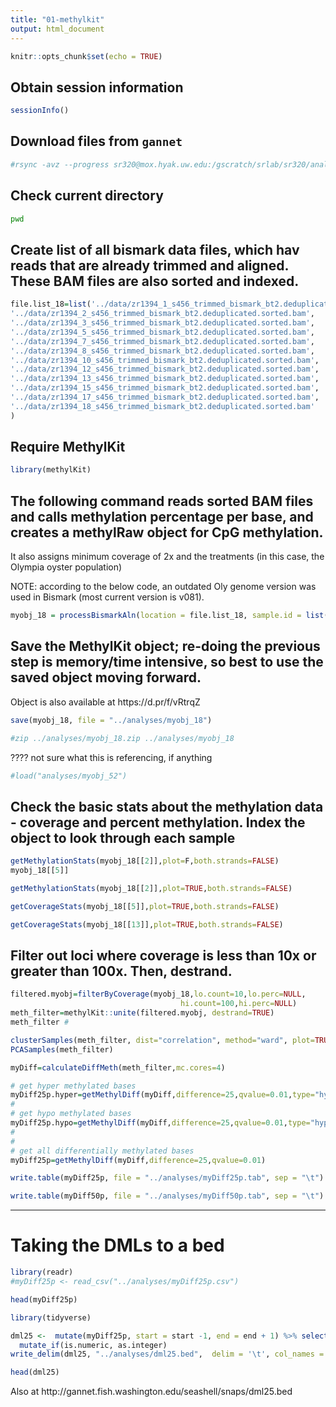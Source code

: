 ```yaml
---
title: "01-methylkit"
output: html_document
---
```


```r
knitr::opts_chunk$set(echo = TRUE)
```

## Obtain session information

```r
sessionInfo()
```

## Download files from `gannet`

```bash
#rsync -avz --progress sr320@mox.hyak.uw.edu:/gscratch/srlab/sr320/analyses/2019/0327/*bismark_bt2.deduplicated.sorted.bam ../analyses/
```

## Check current directory 

```bash
pwd
```

## Create list of all bismark data files, which hav reads that are already trimmed and aligned. These BAM files are also sorted and indexed. 

```r
file.list_18=list('../data/zr1394_1_s456_trimmed_bismark_bt2.deduplicated.sorted.bam',
'../data/zr1394_2_s456_trimmed_bismark_bt2.deduplicated.sorted.bam',
'../data/zr1394_3_s456_trimmed_bismark_bt2.deduplicated.sorted.bam',                            		   						 	'../data/zr1394_4_s456_trimmed_bismark_bt2.deduplicated.sorted.bam',
'../data/zr1394_5_s456_trimmed_bismark_bt2.deduplicated.sorted.bam',                              '../data/zr1394_6_s456_trimmed_bismark_bt2.deduplicated.sorted.bam',
'../data/zr1394_7_s456_trimmed_bismark_bt2.deduplicated.sorted.bam',
'../data/zr1394_8_s456_trimmed_bismark_bt2.deduplicated.sorted.bam',                            		   						 	'../data/zr1394_9_s456_trimmed_bismark_bt2.deduplicated.sorted.bam',
'../data/zr1394_10_s456_trimmed_bismark_bt2.deduplicated.sorted.bam',                              '../data/zr1394_11_s456_trimmed_bismark_bt2.deduplicated.sorted.bam',
'../data/zr1394_12_s456_trimmed_bismark_bt2.deduplicated.sorted.bam',
'../data/zr1394_13_s456_trimmed_bismark_bt2.deduplicated.sorted.bam',                            		   						 	'../data/zr1394_14_s456_trimmed_bismark_bt2.deduplicated.sorted.bam',
'../data/zr1394_15_s456_trimmed_bismark_bt2.deduplicated.sorted.bam',                              '../data/zr1394_16_s456_trimmed_bismark_bt2.deduplicated.sorted.bam',
'../data/zr1394_17_s456_trimmed_bismark_bt2.deduplicated.sorted.bam',
'../data/zr1394_18_s456_trimmed_bismark_bt2.deduplicated.sorted.bam'
)
```

## Require MethylKit 

```r
library(methylKit)
```

## The following command reads sorted BAM files and calls methylation percentage per base, and creates a methylRaw object for CpG methylation.
It also assigns minimum coverage of 2x and the treatments (in this case, the Olympia oyster population)

NOTE: according to the below code, an outdated Oly genome version was used in Bismark (most current version is v081). 

```r
myobj_18 = processBismarkAln(location = file.list_18, sample.id = list("1","2","3","4","5","6","7","8","9","10","11","12","13","14","15","16","17","18"), assembly = "v071", read.context="CpG", mincov=2, treatment = c(0,0,0,0,0,0,0,0,0,1,1,1,1,1,1,1,1,1))
```

## Save the MethylKit object; re-doing the previous step is memory/time intensive, so best to use the saved object moving forward. 

Object is also available at https://d.pr/f/vRtrqZ


```r
save(myobj_18, file = "../analyses/myobj_18")
```


```bash
#zip ../analyses/myobj_18.zip ../analyses/myobj_18
```

???? not sure what this is referencing, if anything 

```r
#load("analyses/myobj_52")
```

## Check the basic stats about the methylation data - coverage and percent methylation. Index the object to look through each sample

```r
getMethylationStats(myobj_18[[2]],plot=F,both.strands=FALSE)
myobj_18[[5]]
```

```r
getMethylationStats(myobj_18[[2]],plot=TRUE,both.strands=FALSE)
```

```r
getCoverageStats(myobj_18[[5]],plot=TRUE,both.strands=FALSE)
```

```r
getCoverageStats(myobj_18[[13]],plot=TRUE,both.strands=FALSE)
```

## Filter out loci where coverage is less than 10x or greater than 100x. Then, destrand. 

```r
filtered.myobj=filterByCoverage(myobj_18,lo.count=10,lo.perc=NULL,
                                      hi.count=100,hi.perc=NULL)
meth_filter=methylKit::unite(filtered.myobj, destrand=TRUE)
meth_filter #

clusterSamples(meth_filter, dist="correlation", method="ward", plot=TRUE)
PCASamples(meth_filter)
```




```r
myDiff=calculateDiffMeth(meth_filter,mc.cores=4)
```




```r
# get hyper methylated bases
myDiff25p.hyper=getMethylDiff(myDiff,difference=25,qvalue=0.01,type="hyper")
#
# get hypo methylated bases
myDiff25p.hypo=getMethylDiff(myDiff,difference=25,qvalue=0.01,type="hypo")
#
#
# get all differentially methylated bases
myDiff25p=getMethylDiff(myDiff,difference=25,qvalue=0.01)
```



```r
write.table(myDiff25p, file = "../analyses/myDiff25p.tab", sep = "\t")
```



```r
write.table(myDiff50p, file = "../analyses/myDiff50p.tab", sep = "\t")
```



---
# Taking the DMLs to a bed

```r
library(readr)
#myDiff25p <- read_csv("../analyses/myDiff25p.csv")

```


```r
head(myDiff25p)
```


```r
library(tidyverse)
```



```r
dml25 <-  mutate(myDiff25p, start = start -1, end = end + 1) %>% select(chr, start, end, meth.diff) %>%
  mutate_if(is.numeric, as.integer)
write_delim(dml25, "../analyses/dml25.bed",  delim = '\t', col_names = FALSE)
```


```r
head(dml25)
```


Also at http://gannet.fish.washington.edu/seashell/snaps/dml25.bed